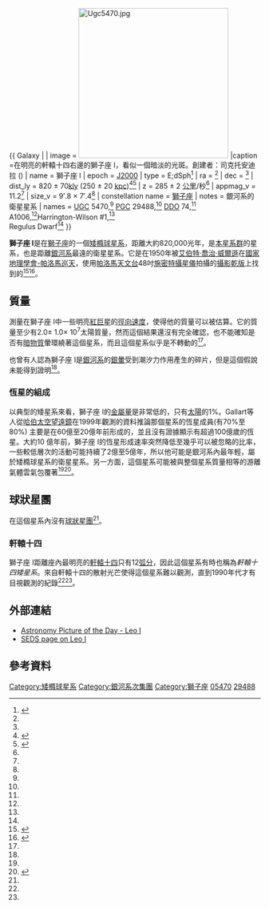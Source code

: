 {{ Galaxy |
| image = [[File:Ugc5470.jpg|300px]]
|caption =在明亮的軒轅十四右邊的獅子座 I，看似一個暗淡的光斑。創建者：司克托安迪拉 ({{lang|en|Credit:Scott Anttila}})
| name = 獅子座 I
| epoch = [[J2000|J2000]]
| type = E;dSph<ref name="ned">{{cite web
  | title=NASA/IPAC Extragalactic Database
  | work=Results for Leo I
  | url=http://nedwww.ipac.caltech.edu/
  | accessdate=2006-11-29
  | archive-date=2013-06-07
  | archive-url=https://www.webcitation.org/6HCTOFxDD?url=http://ned.ipac.caltech.edu/
  | dead-url=no
  }}</ref>
| ra = {{RA|10|08|27.4}}<ref name="ned" />
| dec = {{DEC|+12|18|27}}<ref name="ned" />
| dist_ly = 820 ± 70[[光年|kly]] (250 ± 20 [[秒差距|kpc]])<ref name="karachentsevetal2004">{{cite journal
  | author=I. D. Karachentsev, V. E. Karachentseva, W. K. Hutchmeier, D. I. Makarov
  | title=A Catalog of Neighboring Galaxies
  | journal=Astronomical Journal
  | year=2004
  | volume=127
  | pages=2031-2068
  | url=http://adsabs.harvard.edu/abs/2004AJ....127.2031K
  | access-date=2008-04-20
  | archive-date=2007-10-12
  | archive-url=https://web.archive.org/web/20071012005906/http://adsabs.harvard.edu/abs/2004AJ....127.2031K
  | dead-url=no
  }}</ref><ref name="Karachentsevetal2006">{{cite journal
  | author=Karachentsev, I. D.; Kashibadze, O. G.
  | title=Masses of the local group and of the M81 group estimated from distortions in the local velocity field
  | journal=Astrophysics
  | year=2006
  | volume=49
  | issue=1
  | pages=3-18
  | url=http://adsabs.harvard.edu/cgi-bin/nph-bib_query?bibcode=2006Ap.....49....3K }}</ref>
| z = 285 ± 2 [[公里|公里]]/秒<ref name="ned" />
| appmag_v = 11.2<ref name="ned" />
| size_v = 9′.8 × 7′.4<ref name="ned" />
| constellation name = [[獅子座|獅子座]]
| notes = 銀河系的衛星星系
| names = [[Uppsala_General_Catalogue|UGC]] 5470,<ref name="ned" /> [[Principal_Galaxies_Catalogue|PGC]] 29488,<ref name="ned" /> [[David_Dunlap_Observatory_Catalogue|DDO]] 74,<ref name="ned" /><br /> A1006,<ref name="ned" />Harrington-Wilson #1,<ref name="ned" /><br /> Regulus Dwarf<ref name="ned" />
}}

'''獅子座 I'''是在[[獅子座|獅子座]]的一個[[矮橢球星系|矮橢球星系]]，距離大約820,000光年，是[[本星系群|本星系群]]的星系，也是距離[[銀河系|銀河系]]最遠的衛星星系。它是在1950年被[[艾伯特·喬治·威爾遜|艾伯特·喬治·威爾遜]]在[[國家地理學會-帕洛馬巡天|國家地理學會-帕洛馬巡天]]，使用[[帕洛馬天文台|帕洛馬天文台]]48吋[[施密特攝星儀|施密特攝星儀]]拍攝的[[攝影乾版|攝影乾版]]上找到的<ref name="SEDS">{{cite web
 |title       = Leo I
 |work        = SEDS Messier Database
 |url         = http://www.seds.org/messier/xtra/ngc/leo1.html
 |accessdate  = 2006-05-15
 |deadurl     = yes
 |archiveurl  = https://web.archive.org/web/20060617200838/http://seds.org/messier/xtra/ngc/leo1.html
 |archivedate = 2006-06-17
}}</ref><ref name="Bergh">{{cite book
 | first=Sidney
 | last=Van den Bergh
 | year=2000
 | title=Galaxies of the Local Group
 | url=https://archive.org/details/galaxieslocalgro00berg
 | edition=1st edition
 | publisher=Cambridge University Press
 | id=ISBN 0-521-65181-6
 | pages=[https://archive.org/details/galaxieslocalgro00berg/page/n259 243] – 245
}}</ref>。

== 質量 ==
測量在獅子座 I中一些明亮[[紅巨星|紅巨星]]的[[徑向速度|徑向速度]]，使得他的質量可以被估算。它的質量至少有2.0± 1.0× 10<sup>7</sup>太陽質量，然而這個結果還沒有完全確認，也不能確知是否有[[暗物質|暗物質]]暈環繞著這個星系，而且這個星系似乎是不轉動的<ref name="Bergh"/>。

也曾有人認為獅子座 I是[[銀河系|銀河系]]的[[銀暈|銀暈]]受到潮汐力作用產生的碎片，但是這個假說未能得到證明<ref name="Bergh"/>。

=== 恆星的組成 ===
以典型的矮星系來看，獅子座 I的[[金屬量|金屬量]]是非常低的，只有[[太陽|太陽]]的1%。Gallart等人從[[哈伯太空望遠鏡|哈伯太空望遠鏡]]在1999年觀測的資料推論那個星系的恆星成員(有70%至80%) 主要是在60億至20億年前形成的，並且沒有證據顯示有超過100億歲的恆星。大約10 億年前，獅子座 I的恆星形成速率突然降低至幾乎可以被忽略的比率，一些較低層次的活動可能持續了2億至5億年，所以他可能是銀河系內最年輕，屬於矮橢球星系的衛星星系。另一方面，這個星系可能被與整個星系質量相等的游離氣體雲氣包覆著<ref name="Bergh"/><ref name="Bergh2000">{{citation
 | last1 = van den Bergh
 | first1 = Sidney
 | authorlink1 = Sidney van den Bergh
 | title = Updated Information on the Local Group
 | year = 2000
 | date = April 2000
 | journal = The Publications of the Astronomical Society of the Pacific
 | volume = 112
 | issue = 770
 | page = 529-536
 | url = http://adsabs.harvard.edu/cgi-bin/nph-bib_query?bibcode=2000PASP..112..529V
 | accessdate = 2008-04-20
 | archive-date = 2019-10-15
 | archive-url = https://web.archive.org/web/20191015050431/http://adsabs.harvard.edu/cgi-bin/nph-bib_query?bibcode=2000PASP..112..529V
 | dead-url = no
 }}</ref>。

== 球狀星團 ==
在這個星系內沒有[[球狀星團|球狀星團]]<ref name="Bergh"/>。

=== 軒轅十四 ===

獅子座 I距離座內最明亮的[[軒轅十四|軒轅十四]]只有12[[弧分|弧分]]，因此這個星系有時也稱為''軒轅十四矮星系''。來自軒轅十四的散射光芒使得這個星系難以觀測，直到1990年代才有目視觀測的紀錄<ref name="SEDS"/><ref name="Bergh"/>。

== 外部連結 ==
* [http://antwrp.gsfc.nasa.gov/apod/ap991003.html Astronomy Picture of the Day - Leo I] {{Wayback|url=http://antwrp.gsfc.nasa.gov/apod/ap991003.html |date=20101223052915 }}
* [https://web.archive.org/web/20080430011302/http://www.seds.org/~spider/spider/LG/leo1.html SEDS page on Leo I]

== 參考資料 ==

{{reflist}}

{{本星系群}}

[[Category:矮橢球星系|Category:矮橢球星系]]
[[Category:銀河系次集團|Category:銀河系次集團]]
[[Category:獅子座|Category:獅子座]]
[[Category:UGC天體|05470]]
[[Category:PGC天體|29488]]